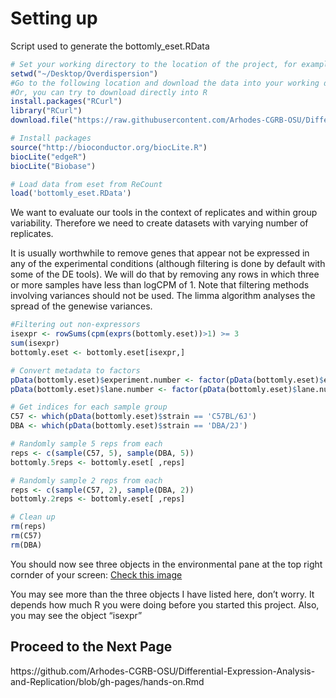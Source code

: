 # Setting up
Script used to generate the bottomly_eset.RData

```r

# Set your working directory to the location of the project, for example if I put a directory on my desktop called "Overdispersion"
setwd("~/Desktop/Overdispersion")
#Go to the following location and download the data into your working directory: #http://teaching.cgrb.oregonstate.edu/MCB/Rhodes/RNA_Seq_Fall_2016/bottomly_eset.Rdata
#Or, you can try to download directly into R
install.packages("RCurl")
library("RCurl")
download.file("https://raw.githubusercontent.com/Arhodes-CGRB-OSU/Differential-Expression-Analysis-and-Replication/gh-pages/bottomly_eset.RData",destfile="bottomly_eset.RData",,method="libcurl")

# Install packages
source("http://bioconductor.org/biocLite.R")
biocLite("edgeR")
biocLite("Biobase")

# Load data from eset from ReCount
load('bottomly_eset.RData')

```

We want to evaluate our tools in the context of replicates and within group variability. Therefore we need to create datasets with varying number of replicates.

It is usually worthwhile to remove genes that appear not be expressed in any of the experimental conditions (although filtering is done by default with some of the DE tools). We will do that by removing any rows in which three or more samples have less than logCPM of 1. Note that filtering methods involving variances should not be used. The limma algorithm analyses the spread of the genewise variances. 

```r

#Filtering out non-expressors
isexpr <- rowSums(cpm(exprs(bottomly.eset))>1) >= 3
sum(isexpr)
bottomly.eset <- bottomly.eset[isexpr,]

# Convert metadata to factors
pData(bottomly.eset)$experiment.number <- factor(pData(bottomly.eset)$experiment.number)
pData(bottomly.eset)$lane.number <- factor(pData(bottomly.eset)$lane.number)

# Get indices for each sample group 
C57 <- which(pData(bottomly.eset)$strain == 'C57BL/6J')
DBA <- which(pData(bottomly.eset)$strain == 'DBA/2J')

# Randomly sample 5 reps from each
reps <- c(sample(C57, 5), sample(DBA, 5))
bottomly.5reps <- bottomly.eset[ ,reps]

# Randomly sample 2 reps from each
reps <- c(sample(C57, 2), sample(DBA, 2))
bottomly.2reps <- bottomly.eset[ ,reps]

# Clean up
rm(reps)
rm(C57)
rm(DBA)
```
You should now see three objects in the environmental pane at the top right cornder of your screen:
[Check this image](https://raw.githubusercontent.com/Arhodes-CGRB-OSU/Differential-Expression-Analysis-and-Replication/master/three_sets_data.png)

You may see more than the three objects I have listed here, don't worry.  It depends how much R you were doing before you started this project.  Also, you may see the object "isexpr"


## Proceed to the Next Page

https://github.com/Arhodes-CGRB-OSU/Differential-Expression-Analysis-and-Replication/blob/gh-pages/hands-on.Rmd
